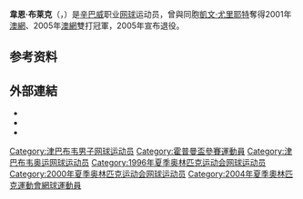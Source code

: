 {{BLP unsourced|time=2009-12-26T17:15:41+00:00}}
{{Infobox 网球
|姓名=Wayne Black
|照片=
|国籍={{ZIM}}
|生年=1973年
|生日=11月14日
|出生地={{ZIM}}[[哈拉雷|哈拉雷]]
|居住地={{ZIM}}[[哈拉雷|哈拉雷]]
|身高=170
|体重=70
|持拍手=右
|反拍=
|转职业年=1994年
|球拍=
|球衣=
|球鞋=
|单打最高排名=69 (1998年3月30日)
|双打最高排名=4 (2005年1月31日)
|现单打排名=2006年退役
|现双打排名=2006年退役
|单打冠军头衔=0
|双打冠军头衔=18
|职业战绩=78胜103负（單打）<br> 319胜202负（双打）
|奖金=$3,300,258[[美元|美元]]
|澳网最好成绩=男單第四輪（1999）<br> 男双'''冠军'''（2005）
|法网最好成绩=男單第一輪（1997，1998，1999）<br> 男雙八強（2004）
|温网最好成绩=男單第三輪（2001）<br> 男雙四強（1997，1998，2005）
|美网最好成绩=男單第二輪（1998）<br> 男双'''冠军'''（2001）
|大满贯个数=2个（ 双打2个）
|奥运会最好成绩=
}}

'''韋恩·布莱克'''（{{lang-en|'''Wayne Black'''}}，{{bd|1973年|11月14日|catIdx=Black, Wayne}}）是[[辛巴威|辛巴威]]职业[[网球|网球]]运动员，曾與同胞[[凱文·尤里耶特|凱文·尤里耶特]]奪得2001年[[澳網|澳網]]、2005年[[澳網|澳網]]雙打冠軍，2005年宣布退役。

== 参考资料 ==
{{reflist}}

== 外部連結 ==
* {{ATP|id=B499}}
* {{ITF Profile|韋恩·布莱克|10006337}}
* {{DavisCupplayerlink|id=10006337}}

{{Authority control}}
{{DEFAULTSORT:Black, Wayne}}
[[Category:津巴布韦男子网球运动员|Category:津巴布韦男子网球运动员]]
[[Category:霍普曼盃參賽運動員|Category:霍普曼盃參賽運動員]]
[[Category:津巴布韦奥运网球运动员|Category:津巴布韦奥运网球运动员]]
[[Category:1996年夏季奥林匹克运动会网球运动员|Category:1996年夏季奥林匹克运动会网球运动员]]
[[Category:2000年夏季奥林匹克运动会网球运动员|Category:2000年夏季奥林匹克运动会网球运动员]]
[[Category:2004年夏季奧林匹克運動會網球運動員|Category:2004年夏季奧林匹克運動會網球運動員]]